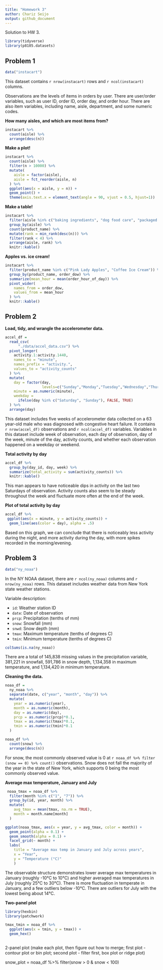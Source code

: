 ```yaml
---
title: "Homework 3"
author: Chariz Seijo
output: github_document
---
```


Solution to HW 3. 

```r
library(tidyverse)
library(p8105.datasets)
```

## Problem 1

```r
data("instacart")
```

This dataset contains `r nrow(instacart)` rows and `r ncol(instacart)` columns.

Observations are the levels of items in orders by user. There are user/order variables, such as user ID, order ID, order day, and order hour. There are also item variables, including name, aisle, department, and some numeric codes.

**How many aisles, and which are most items from?**

```r
instacart %>% 
  count(aisle) %>% 
  arrange(desc(n))
```

**Make a plot!**

```r
instacart %>% 
  count(aisle) %>% 
  filter(n > 10000) %>% 
  mutate(
    aisle = factor(aisle),
    aisle = fct_reorder(aisle, n)
  ) %>% 
  ggplot(aes(x = aisle, y = n)) +
  geom_point() +
  theme(axis.text.x = element_text(angle = 90, vjust = 0.5, hjust=1))
```

**Make a table!**

```r
instacart %>% 
  filter(aisle %in% c("baking ingredients", "dog food care", "packaged vegetables fruits")) %>% 
  group_by(aisle) %>%
  count(product_name) %>% 
  mutate(rank = min_rank(desc(n))) %>% 
  filter(rank < 4) %>% 
  arrange(aisle, rank) %>% 
  knitr::kable()
```

**Apples vs. ice cream!**

```r
instacart %>% 
  filter(product_name %in% c("Pink Lady Apples", "Coffee Ice Cream")) %>% 
  group_by(product_name, order_dow) %>% 
  summarize(mean_hour = mean(order_hour_of_day)) %>% 
  pivot_wider(
    names_from = order_dow,
    values_from = mean_hour
  ) %>% 
  knitr::kable()
```


## Problem 2

**Load, tidy, and wrangle the accelerometer data.**

```r
accel_df = 
  read_csv(
      "./data/accel_data.csv") %>%
  pivot_longer(
    activity.1:activity.1440,
    names_to = "minute",
    names_prefix = "activity.",
    values_to = "activity_counts"
  ) %>% 
  mutate(
    day = factor(day, 
                 levels=c("Sunday","Monday","Tuesday","Wednesday","Thursday","Friday","Saturday")),
    minute = as.numeric(minute),
    weekday = 
      ifelse(day %in% c("Saturday", "Sunday"), FALSE, TRUE)
  ) %>% 
  arrange(day)
```

This dataset includes five weeks of accelerometer data collected on a 63 year-old male who was diagnosed with congestive heart failure. It contains `r nrow(accel_df)` observations and `r ncol(accel_df)` variables. Variables in this dataset include week of observation, each day of observation, day of the week, minute of the day, activity counts, and whether each observation happened on a weekday or weekend. 

**Total activity by day**

```r
accel_df %>% 
  group_by(day_id, day, week) %>% 
  summarize(total_activity = sum(activity_counts)) %>%
  knitr::kable()
```

This man appears to have noticeable dips in activity on the last two Saturdays of observation. Activity counts also seem to be steady throughout the week and fluctuate more often at the end of the week.

**Plot of total activity by day**

```r
accel_df %>% 
 ggplot(aes(x = minute, y = activity_counts)) +
  geom_line(aes(color = day), alpha = .5)
```

Based on this graph, we can conclude that there is noticeably less activity during the night, and more activity during the day, with more spikes recorded in the morning/evening.

## Problem 3

```r
data("ny_noaa")
```

In the NY NOAA dataset, there are `r ncol(ny_noaa)` columns and `r nrow(ny_noaa)` rows. This dataset includes weather data from New York state weather stations.

Variable description:

* `id`: Weather station ID
* `date`: Date of observation
* `prcp`: Precipitation (tenths of mm)
* `snow`: Snowfall (mm)
* `snwd`: Snow depth (mm)
* `tmax`: Maximum temperature (tenths of degrees C)
* `tmin`: Minimum temperature (tenths of degrees C)

```r
colSums(is.na(ny_noaa))
```

There are a total of 145,838 missing values in the precipitation variable, 381,221 in snowfall, 591,786 in snow depth, 1,134,358 in maximum temperature, and 1,134,420 in minimum temperature.

**Cleaning the data.**

```r
noaa_df =
  ny_noaa %>%
  separate(date, c("year", "month", "day")) %>%
  mutate(
    year = as.numeric(year),
    month = as.numeric(month),
    day = as.numeric(day),
    prcp = as.numeric(prcp)*0.1,
    tmax = as.numeric(tmax)*0.1,
    tmin = as.numeric(tmin)*0.1
  )
```

```r
noaa_df %>% 
  count(snow) %>% 
  arrange(desc(n))
```

For snow, the most commonly observed value is 0 at `r noaa_df %>% filter (snow == 0) %>% count()` observations. Snow does not fall the majority of the year in the state of New York, which supports 0 being the most commonly observed value.

**Average max temperature, January and July** 

```r
 noaa_tmax = noaa_df %>% 
  filter(month %in% c("1", "7")) %>% 
  group_by(id, year, month) %>% 
  mutate(
    avg_tmax = mean(tmax, na.rm = TRUE),
    month = month.name[month]
  )

ggplot(noaa_tmax, aes(x = year, y = avg_tmax, color = month)) +
  geom_point(alpha = 0.1) +
  geom_smooth(alpha = 0.1) +
  facet_grid(~ month) +
  labs(
    title = "Average max temp in January and July across years",
    x = "Year",
    y = "Temperature (°C)"
    )
```

The observable structure demonstrates lower average max temperatures in January (roughly -10°C to 10°C) and higher averaged max temperatures in July (roughly 25°C to 30°C). There is more fluctuation in temperate in January, and a few outliers below -10°C. There are outliers for July with the lowest being about 14°C.

**Two-panel plot**

```r
library(hexbin)
library(patchwork)

tmax_tmin = noaa_df %>% 
  ggplot(aes(x = tmin, y = tmax)) +
  geom_hex()
  
```



2-panel plot (make each plot, then figure out how to merge; first plot - contour plot or bin plot; second plot - filter first, box plot or ridge plot)

snow_plot = noaa_df %>% 
  filter(snow > 0 & snow < 100)
